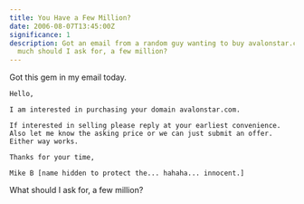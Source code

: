 ```yaml
---
title: You Have a Few Million?
date: 2006-08-07T13:45:00Z
significance: 1
description: Got an email from a random guy wanting to buy avalonstar.com. How
  much should I ask for, a few million?
---
```


Got this gem in my email today.

    Hello,

    I am interested in purchasing your domain avalonstar.com.

    If interested in selling please reply at your earliest convenience.
    Also let me know the asking price or we can just submit an offer.
    Either way works.

    Thanks for your time,

    Mike B [name hidden to protect the... hahaha... innocent.]

What should I ask for, a few million?
